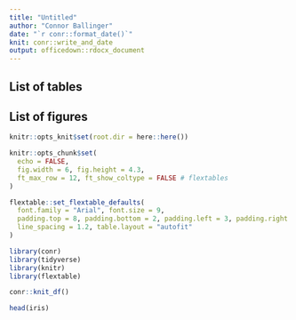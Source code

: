 ```yaml
---
title: "Untitled"
author: "Connor Ballinger"
date: "`r conr::format_date()`"
knit: conr::write_and_date
output: officedown::rdocx_document
---
```


## List of tables

<!---BLOCK_TOC{seq_id: 'tab'}--->

## List of figures

<!---BLOCK_TOC{seq_id: 'fig'}--->

```r
knitr::opts_knit$set(root.dir = here::here())

knitr::opts_chunk$set(
  echo = FALSE, 
  fig.width = 6, fig.height = 4.3, 
  ft_max_row = 12, ft_show_coltype = FALSE # flextables
)

flextable::set_flextable_defaults(
  font.family = "Arial", font.size = 9,
  padding.top = 8, padding.bottom = 2, padding.left = 3, padding.right = 3,
  line_spacing = 1.2, table.layout = "autofit"
)

library(conr)
library(tidyverse)
library(knitr)
library(flextable)

conr::knit_df()
```

```r
head(iris)
```

